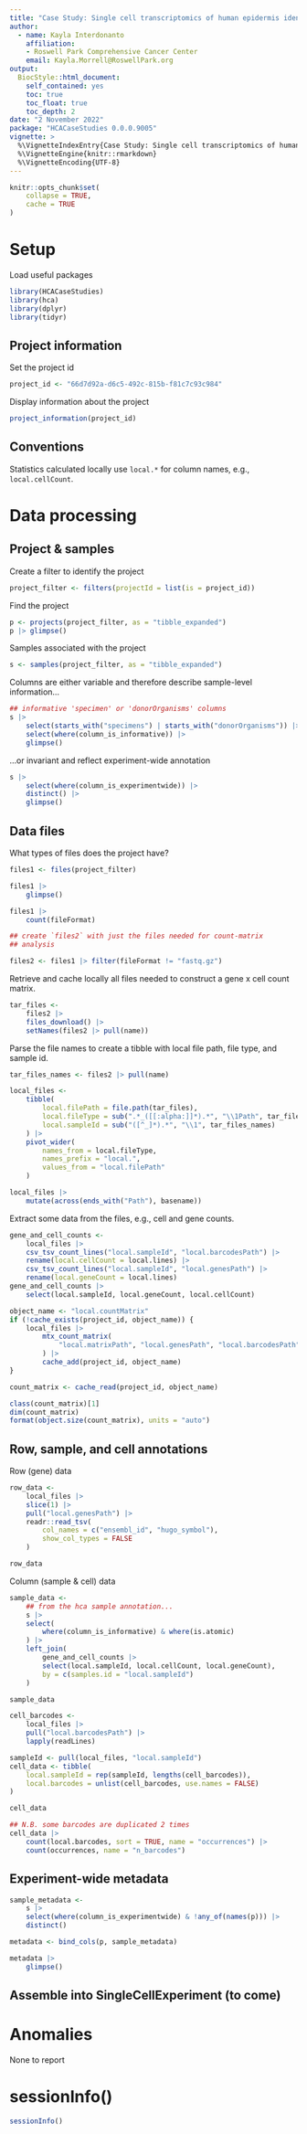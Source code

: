 ```yaml
---
title: "Case Study: Single cell transcriptomics of human epidermis identifies basal stem cell transition states"
author:
  - name: Kayla Interdonanto
    affiliation:
    - Roswell Park Comprehensive Cancer Center
    email: Kayla.Morrell@RoswellPark.org
output:
  BiocStyle::html_document:
    self_contained: yes
    toc: true
    toc_float: true
    toc_depth: 2
date: "2 November 2022"
package: "HCACaseStudies 0.0.0.9005"
vignette: >
  %\VignetteIndexEntry{Case Study: Single cell transcriptomics of human epidermis identifies basal stem cell transition states }
  %\VignetteEngine{knitr::rmarkdown}
  %\VignetteEncoding{UTF-8}
---
```


```r
knitr::opts_chunk$set(
    collapse = TRUE,
    cache = TRUE
)
```

# Setup

Load useful packages

```r
library(HCACaseStudies)
library(hca)
library(dplyr)
library(tidyr)
```

## Project information

Set the project id

```r
project_id <- "66d7d92a-d6c5-492c-815b-f81c7c93c984"
```

Display information about the project

```r
project_information(project_id)
```

## Conventions

Statistics calculated locally use `local.*` for column names, e.g.,
`local.cellCount`.

# Data processing

## Project & samples

Create a filter to identify the project

```r
project_filter <- filters(projectId = list(is = project_id))
```

Find the project

```r
p <- projects(project_filter, as = "tibble_expanded")
p |> glimpse()
```

Samples associated with the project

```r
s <- samples(project_filter, as = "tibble_expanded")
```

Columns are either variable and therefore describe sample-level
information...

```r
## informative 'specimen' or 'donorOrganisms' columns
s |>
    select(starts_with("specimens") | starts_with("donorOrganisms")) |>
    select(where(column_is_informative)) |>
    glimpse()
```

...or invariant and reflect experiment-wide annotation

```r
s |>
    select(where(column_is_experimentwide)) |>
    distinct() |>
    glimpse()
```

## Data files

What types of files does the project have?

```r
files1 <- files(project_filter)

files1 |>
    glimpse()

files1 |>
    count(fileFormat)

## create `files2` with just the files needed for count-matrix
## analysis

files2 <- files1 |> filter(fileFormat != "fastq.gz") 
```

Retrieve and cache locally all files needed to construct a gene x cell
count matrix.

```r
tar_files <-
    files2 |>
    files_download() |>
    setNames(files2 |> pull(name))
```

Parse the file names to create a tibble with local file path, file type, and
sample id.

```r
tar_files_names <- files2 |> pull(name)

local_files <- 
    tibble(
        local.filePath = file.path(tar_files),
        local.fileType = sub(".*_([[:alpha:]]*).*", "\\1Path", tar_files_names),
        local.sampleId = sub("([^_]*).*", "\\1", tar_files_names)
    ) |>
    pivot_wider(
        names_from = local.fileType,
        names_prefix = "local.",
        values_from = "local.filePath"
    )

local_files |>
    mutate(across(ends_with("Path"), basename))
```

Extract some data from the files, e.g., cell and gene counts.

```r
gene_and_cell_counts <-
    local_files |>
    csv_tsv_count_lines("local.sampleId", "local.barcodesPath") |>
    rename(local.cellCount = local.lines) |>
    csv_tsv_count_lines("local.sampleId", "local.genesPath") |>
    rename(local.geneCount = local.lines)
gene_and_cell_counts |>
    select(local.sampleId, local.geneCount, local.cellCount)
```

```r
object_name <- "local.countMatrix"
if (!cache_exists(project_id, object_name)) {
    local_files |>
        mtx_count_matrix(
            "local.matrixPath", "local.genesPath", "local.barcodesPath"
        ) |>
        cache_add(project_id, object_name)
}

count_matrix <- cache_read(project_id, object_name)

class(count_matrix)[1]
dim(count_matrix)
format(object.size(count_matrix), units = "auto")
```

## Row, sample, and cell annotations

Row (gene) data

```r
row_data <-
    local_files |>
    slice(1) |>
    pull("local.genesPath") |>
    readr::read_tsv(
        col_names = c("ensembl_id", "hugo_symbol"),
        show_col_types = FALSE
    )

row_data
```

Column (sample & cell) data

```r
sample_data <-
    ## from the hca sample annotation...
    s |>
    select(
        where(column_is_informative) & where(is.atomic)
    ) |>
    left_join(
        gene_and_cell_counts |>
        select(local.sampleId, local.cellCount, local.geneCount),
        by = c(samples.id = "local.sampleId")
    )

sample_data
```

```r
cell_barcodes <- 
    local_files |>
    pull("local.barcodesPath") |>
    lapply(readLines)

sampleId <- pull(local_files, "local.sampleId")
cell_data <- tibble(
    local.sampleId = rep(sampleId, lengths(cell_barcodes)),
    local.barcodes = unlist(cell_barcodes, use.names = FALSE)
)

cell_data

## N.B. some barcodes are duplicated 2 times
cell_data |>
    count(local.barcodes, sort = TRUE, name = "occurrences") |>
    count(occurrences, name = "n_barcodes")
```

## Experiment-wide metadata

```r
sample_metadata <-
    s |>
    select(where(column_is_experimentwide) & !any_of(names(p))) |>
    distinct()

metadata <- bind_cols(p, sample_metadata)

metadata |>
    glimpse()
```

## Assemble into SingleCellExperiment (to come)

# Anomalies

None to report

# sessionInfo() {.unnumbered}

```r
sessionInfo()
```
